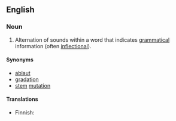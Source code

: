 ==English==

===Noun===
{{en-noun|apophonies}}

# {{context|phonetics}} Alternation of sounds within a word that indicates [[grammatical]] information (often [[inflectional]]).

====Synonyms====
*[[ablaut]]
*[[gradation]]
*[[stem]] [[mutation]]

====Translations====
{{top}}
* Finnish: {{t|fi|äännevaihtelu}}
{{bottom}}